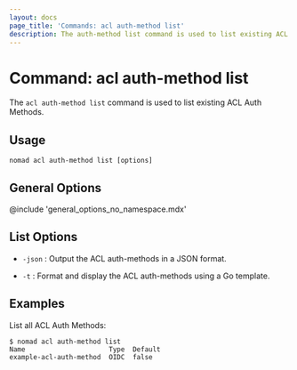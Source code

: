 ```yaml
---
layout: docs
page_title: 'Commands: acl auth-method list'
description: The auth-method list command is used to list existing ACL Roles.
---
```


# Command: acl auth-method list

The `acl auth-method list` command is used to list existing ACL Auth Methods.

## Usage

```plaintext
nomad acl auth-method list [options]
```

## General Options

@include 'general_options_no_namespace.mdx'

## List Options

- `-json` : Output the ACL auth-methods in a JSON format.

- `-t` : Format and display the ACL auth-methods using a Go template.

## Examples

List all ACL Auth Methods:

```shell-session
$ nomad acl auth-method list
Name                     Type  Default
example-acl-auth-method  OIDC  false
```
